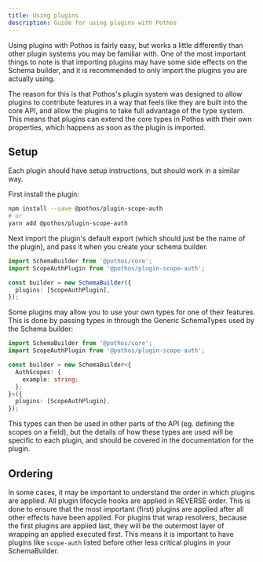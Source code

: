 ```yaml
---
title: Using plugins
description: Guide for using plugins with Pothos
---
```


Using plugins with Pothos is fairly easy, but works a little differently than other plugin systems
you may be familiar with. One of the most important things to note is that importing plugins may
have some side effects on the Schema builder, and it is recommended to only import the plugins you
are actually using.

The reason for this is that Pothos's plugin system was designed to allow plugins to contribute
features in a way that feels like they are built into the core API, and allow the plugins to take
full advantage of the type system. This means that plugins can extend the core types in Pothos with
their own properties, which happens as soon as the plugin is imported.

## Setup

Each plugin should have setup instructions, but should work in a similar way.

First install the plugin:

```bash
npm install --save @pothos/plugin-scope-auth
# or
yarn add @pothos/plugin-scope-auth
```

Next import the plugin's default export \(which should just be the name of the plugin\), and pass it
when you create your schema builder.

```typescript
import SchemaBuilder from '@pothos/core';
import ScopeAuthPlugin from '@pothos/plugin-scope-auth';

const builder = new SchemaBuilder({
  plugins: [ScopeAuthPlugin],
});
```

Some plugins may allow you to use your own types for one of their features. This is done by passing
types in through the Generic SchemaTypes used by the Schema builder:

```typescript
import SchemaBuilder from '@pothos/core';
import ScopeAuthPlugin from '@pothos/plugin-scope-auth';

const builder = new SchemaBuilder<{
  AuthScopes: {
    example: string;
  };
}>({
  plugins: [ScopeAuthPlugin],
});
```

This types can then be used in other parts of the API \(eg. defining the scopes on a field\), but
the details of how these types are used will be specific to each plugin, and should be covered in
the documentation for the plugin.

## Ordering

In some cases, it may be important to understand the order in which plugins are applied. All plugin
lifecycle hooks are applied in REVERSE order. This is done to ensure that the most important
\(first\) plugins are applied after all other effects have been applied. For plugins that wrap
resolvers, because the first plugins are applied last, they will be the outermost layer of wrapping
an applied executed first. This means it is important to have plugins like `scope-auth` listed
before other less critical plugins in your SchemaBuilder.
